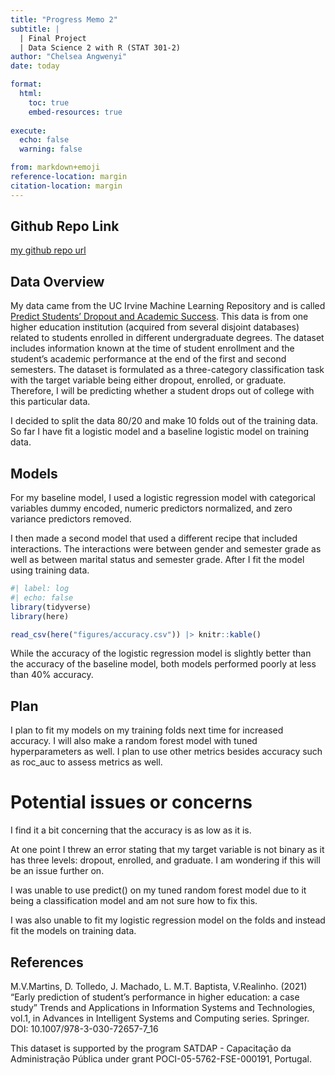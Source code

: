 ```yaml
---
title: "Progress Memo 2"
subtitle: |
  | Final Project 
  | Data Science 2 with R (STAT 301-2)
author: "Chelsea Angwenyi"
date: today

format:
  html:
    toc: true
    embed-resources: true
    
execute:
  echo: false
  warning: false

from: markdown+emoji 
reference-location: margin
citation-location: margin
---
```


::: {.callout-tip icon=false}

## Github Repo Link
[my github repo url](https://github.com/stat301-2-2024-winter/final-project-2-chelsea-a)

:::

## Data Overview

My data came from the UC Irvine Machine Learning Repository and is called [Predict Students' Dropout and Academic Success](https://archive.ics.uci.edu/dataset/697/predict+students+dropout+and+academic+success). This data is from one higher education institution (acquired from several disjoint databases) related to students enrolled in different undergraduate degrees. The dataset includes information known at the time of student enrollment and the student's academic performance at the end of the first and second semesters. The dataset is formulated as a three-category classification task with the target variable being either dropout, enrolled, or graduate. Therefore, I will be predicting whether a student drops out of college with this particular data.

I decided to split the data 80/20 and make 10 folds out of the training data. So far I have fit a logistic model and a baseline logistic model on training data.

##  Models
For my baseline model, I used a logistic regression model with categorical variables dummy encoded, numeric predictors normalized, and zero variance predictors removed.

I then made a second model that used a different recipe that included interactions. The interactions were between gender and semester grade as well as between marital status and semester grade. After I fit the model using training data.


```r
#| label: log
#| echo: false
library(tidyverse)
library(here)

read_csv(here("figures/accuracy.csv")) |> knitr::kable()
```
While the accuracy of the logistic regression model is slightly better than the accuracy of the baseline model, both models performed poorly at less than 40% accuracy.

## Plan
I plan to fit my models on my training folds next time for increased accuracy. I will also make a random forest model with tuned hyperparameters as well. I plan to use other metrics besides accuracy such as roc_auc to assess metrics as well. 

# Potential issues or concerns
I find it a bit concerning that the accuracy is as low as it is.

At one point I threw an error stating that my target variable is not binary as it has three levels: dropout, enrolled, and graduate. I am wondering if this will be an issue further on. 

I was unable to use predict() on my tuned random forest model due to it being a classification model and am not sure how to fix this.

I was also unable to fit my logistic regression model on the folds and instead fit the models on training data. 

## References
M.V.Martins, D. Tolledo, J. Machado, L. M.T. Baptista, V.Realinho. (2021) "Early prediction of student’s performance in higher education: a case study" Trends and Applications in Information Systems and Technologies, vol.1, in Advances in Intelligent Systems and Computing series. Springer. DOI: 10.1007/978-3-030-72657-7_16

This dataset is supported by the program SATDAP - Capacitação da Administração Pública under grant POCI-05-5762-FSE-000191, Portugal.
